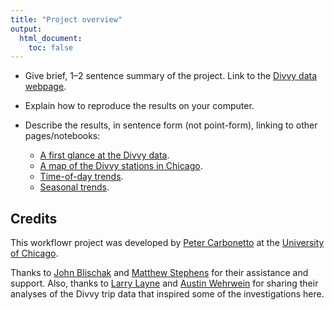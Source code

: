 ```yaml
---
title: "Project overview"
output:
  html_document:
    toc: false
---
```


+ Give brief, 1–2 sentence summary of the project. Link to the
[Divvy data webpage](https://www.divvybikes.com/system-data).

+ Explain how to reproduce the results on your computer.

+ Describe the results, in sentence form (not point-form), linking to
other pages/notebooks:

    - [A first glance at the Divvy data](first-glance.html).
    - [A map of the Divvy stations in Chicago](station-map.html).
    - [Time-of-day trends](time-of-day-trends.html).
    - [Seasonal trends](seasonal-trends.html).

## Credits

This workflowr project was developed by [Peter
Carbonetto](http://pcarbo.github.io) at the [University of
Chicago](https://www.uchicago.edu).

Thanks to [John Blischak](https://github.com/jdblischak) and
[Matthew Stephens](http://stephenslab.uchicago.edu) for their assistance and
support. Also, thanks to [Larry
Layne](https://rstudio-pubs-static.s3.amazonaws.com/63061_90f5136ffdf74740b6ba4ad8f2fd72fe.html)
and [Austin
Wehrwein](http://www.austinwehrwein.com/data-visualization/heatmaps-with-divvy-data)
for sharing their analyses of the Divvy trip data that inspired some
of the investigations here.
